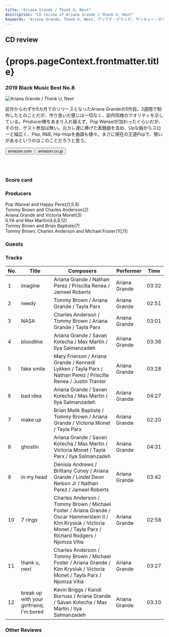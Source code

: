 ```yaml
---
title: "Ariana Grande / Thank U, Next"
description: "CD review of Ariana Grande / Thank U, Next"
keywords: 'Ariana Grande, Thank U, Next, アリアナ・グランデ, サンキュー・ネクスト'
---
```






<h2>CD review</h2>
<h1 className="h1--no--margin">{props.pageContext.frontmatter.title}</h1>
<h3><Link to="/best50/2019/">2019 Black Music Best No.8</Link></h3>

<Row  className="image-card-group">
	<Column colMd={"4"} colLg={"4"} noGutterMdLeft="">
       <ImageCard>

![Ariana Grande / Thank U, Next](../../images/cd/arianagrande5L.jpg) 

</ImageCard>
	</Column>
	<Column colMd={"8"} colLg={"8"} noGutterMdLeft="">
	<p>
	前作からわずか5カ月でのリリースとなったAriana Grandeの5作目。2週間で制作したとのことだが、作り急いだ感じは一切なく、前作同様のクオリティを示している。Producer陣をあまり入れ替えず、Pop Wanselが加わったぐらいだが、その分、ゲスト参加は無い。元カレ達に捧げた表題曲を含め、Upな曲からスローと幅広く、Pop, R&B, Hip-Hopを曲調も様々。まさに現在の王道Popで、勢いがあるというのはこのことだろうと思う。
	</p>
	<div>
	  <Button href="https://amzn.to/3cpw49P" kind="primary" size="small" renderIcon={ArrowUpRight24}>
      amazon.com
      </Button>
      <Button href="https://amzn.to/2ZWNOXz" kind="secondary" size="small" renderIcon={ArrowUpRight24}>
      amazon.co.jp
      </Button>
	</div>
	<a style="display:inline-block;overflow:hidden;background:url(https://linkmaker.itunes.apple.com/ja-jp/lockup.svg?releaseDate=2019-02-08&kind=album&bubble=apple_music&style=mono-black) no-repeat;width:180px;height:45px;" href="https://geo.music.apple.com/jp/album/thank-u-next/1450330588?mt=1&app=music&ls=1&at=11lcug"></a>
	<a style="display:inline-block;overflow:hidden;background:url(https://linkmaker.itunes.apple.com/ja-jp/badge-lrg.svg?releaseDate=2019-02-08T00:00:00Z&kind=album&bubble=itunes_music) no-repeat;width:140px;height:45px;" href="https://geo.music.apple.com/jp/album/thank-u-next/1450330588?app=itunes&at=11lcug"></a>
	</Column>
</Row>
<Row >
	<Column colMd={"4"} colLg={"4"} noGutterMdLeft="">
<div>
    <h3>Score card</h3>
	<SliderJS1 value="5" />
    <SliderJS2 value="1" />
	<SliderJS3 value="1" />
    <SliderJS4 value="9" />
</div>
</Column>
<Column colMd={"8"} colLg={"8"} noGutterMdLeft="">
<div>
<h3>Producers</h3>
<p>
Pop Wansel and Happy Perez(1,5,9)
<br/>Tommy Brown and Charles Anderson(2)
<br/>Ariana Grande and Victoria Monet(3)
<br/>ILYA and Max Martin(4,6,8,12)
<br/>Tommy Brown and Brian Baptiste(7)
<br/>Tommy Brown, Charles Anderson and Michael Foster(10,11)
</p>
<h3>Guests</h3>
<p>
</p>
</div>
</Column>
</Row>

<h3>Tracks</h3>

| No. |	 Title                                 	 |  Composers                                                                                                                                                          |  Performer    |  Time |
| --- |	---------------------------------------- | ------------------------------------------------------------------------------------------------------------------------------------------------------------------- | ------------- | ----- |
| 1   |	imagine                                  | Ariana Grande / Nathan Perez / Priscilla Renea / Jameel Roberts                                                                                                     | Ariana Grande | 03:32 |
| 2   |	needy                                    | Tommy Brown / Ariana Grande / Tayla Parx                                                                                                                            | Ariana Grande | 02:51 |
| 3   |	NASA                                     | Charles Anderson / Tommy Brown / Ariana Grande / Tayla Parx                                                                                                         | Ariana Grande | 03:01 |
| 4   |	bloodline                                | Ariana Grande / Savan Kotecha / Max Martin / Ilya Salmanzadeh                                                                                                       | Ariana Grande | 03:36 |
| 5   |	fake smile                               | Mary Frierson / Ariana Grande / Kennedi Lykken / Tayla Parx / Nathan Perez / Priscilla Renea / Justin Tranter                                                       | Ariana Grande | 03:28 |
| 6   |	bad idea                                 | Ariana Grande / Savan Kotecha / Max Martin / Ilya Salmanzadeh                                                                                                       | Ariana Grande | 04:27 |
| 7   |	make up                                  | Brian Malik Baptiste / Tommy Brown / Ariana Grande / Victoria Monet / Tayla Parx                                                                                    | Ariana Grande | 02:20 |
| 8   |	ghostin                                  | Ariana Grande / Savan Kotecha / Max Martin / Victoria Monet / Tayla Parx / Ilya Salmanzadeh                                                                         | Ariana Grande | 04:31 |
| 9   |	in my head                               | Denisia Andrews / Brittany Coney / Ariana Grande / Lindel Deon Nelson Jr / Nathan Perez / Jameel Roberts                                                            | Ariana Grande | 03:42 |
| 10  |	7 rings                                  | Charles Anderson / Tommy Brown / Michael Foster / Ariana Grande / Oscar Hammerstein II / Kim Krysiuk / Victoria Monet / Tayla Parx / Richard Rodgers / Njomza Vitia | Ariana Grande | 02:58 |
| 11  |	thank u, next                            | Charles Anderson / Tommy Brown / Michael Foster / Ariana Grande / Kim Krysiuk / Victoria Monet / Tayla Parx / Njomza Vitia                                          | Ariana Grande | 03:27 |
| 12  |	break up with your girlfriend, i'm bored | Kevin Briggs / Kandi Burruss / Ariana Grande / Savan Kotecha / Max Martin / Ilya Salmanzadeh                                                                        | Ariana Grande | 03:10 |

<h3>Other Reviews</h3>

<Row>
<Column colMd={3} colLg={3} noGutterMdLeft>
<Review1 />
</Column>
</Row>
